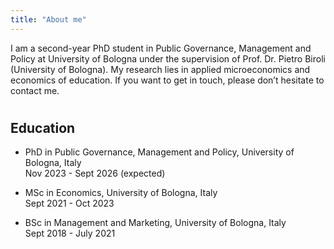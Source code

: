 ```yaml
---
title: "About me"
---
```


I am a second-year PhD student in Public Governance, Management and Policy at [University of Bologna](https://www.unibo.it/en/homepage){style="text-decoration: none"} under the supervision of Prof. Dr. [Pietro Biroli](https://sites.google.com/site/pietrobiroli/){style="text-decoration: none"} (University of Bologna). My research lies in applied microeconomics and economics of education. If you want to get in touch, please don't hesitate to contact me.

# 

## **Education**

-   PhD in Public Governance, Management and Policy, University of Bologna, Italy\
    Nov 2023 - Sept 2026 (expected)

-   MSc in Economics, University of Bologna, Italy\
    Sept 2021 - Oct 2023

-   BSc in Management and Marketing, University of Bologna, Italy\
    Sept 2018 - July 2021

## 

## 
